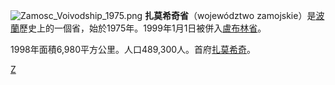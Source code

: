 {{Unreferenced|time=2022-01-24T08:47:13+00:00}}
[[File:Zamosc_Voivodship_1975.png|right]]
'''扎莫希奇省'''（województwo zamojskie）是[[波蘭|波蘭]]歷史上的一個省，始於1975年。1999年1月1日被併入[[盧布林省|盧布林省]]。

1998年面積6,980平方公里。人口489,300人。首府[[扎莫希奇|扎莫希奇]]。

[[Category:波蘭省份_(1975-1998)|Z]]